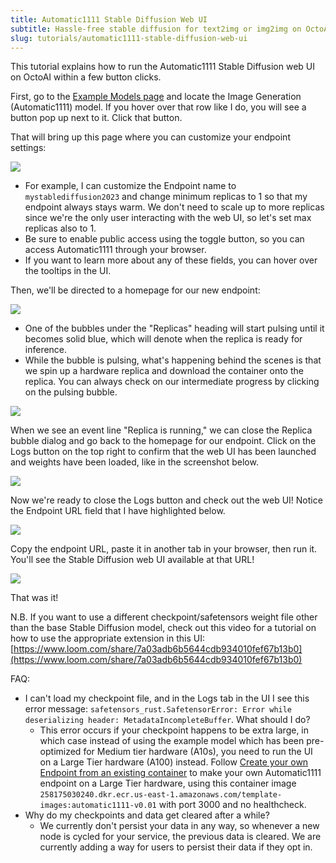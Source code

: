 ```yaml
---
title: Automatic1111 Stable Diffusion Web UI
subtitle: Hassle-free stable diffusion for text2img or img2img on OctoAI
slug: tutorials/automatic1111-stable-diffusion-web-ui
---
```


This tutorial explains how to run the Automatic1111 Stable Diffusion web UI on OctoAI within a few button clicks.

First, go to the [Example Models page](https://octoai.cloud/templates) and locate the Image Generation (Automatic1111) model. If you hover over that row like I do, you will see a button pop up next to it. Click that button.

That will bring up this page where you can customize your endpoint settings:

![](https://www.datocms-assets.com/45680/1706910631-f1616db-screenshot_2023-10-24_at_2-40-48_pm.png?max-w=2000&auto=compress)

- For example, I can customize the Endpoint name to `mystablediffusion2023` and change minimum replicas to 1 so that my endpoint always stays warm. We don't need to scale up to more replicas since we're the only user interacting with the web UI, so let's set max replicas also to 1\.
- Be sure to enable public access using the toggle button, so you can access Automatic1111 through your browser.
- If you want to learn more about any of these fields, you can hover over the tooltips in the UI.

Then, we'll be directed to a homepage for our new endpoint:

![](https://www.datocms-assets.com/45680/1690571873-045c283-screenshot_2023-07-02_at_12-17-37_am.png?max-w=2000&auto=compress)

- One of the bubbles under the "Replicas" heading will start pulsing until it becomes solid blue, which will denote when the replica is ready for inference.
- While the bubble is pulsing, what's happening behind the scenes is that we spin up a hardware replica and download the container onto the replica. You can always check on our intermediate progress by clicking on the pulsing bubble.

![](https://www.datocms-assets.com/45680/1690571910-70e0ef9-screenshot_2023-06-25_at_3-11-51_pm.png)

When we see an event line "Replica is running," we can close the Replica bubble dialog and go back to the homepage for our endpoint. Click on the Logs button on the top right to confirm that the web UI has been launched and weights have been loaded, like in the screenshot below.

![](https://www.datocms-assets.com/45680/1690571942-cb08b5a-screenshot_2023-06-29_at_2-13-47_pm.png?max-w=2000&auto=compress)

Now we're ready to close the Logs button and check out the web UI! Notice the Endpoint URL field that I have highlighted below.

![](https://www.datocms-assets.com/45680/1690571961-fb8def5-screenshot_2023-07-02_at_12-18-17_am.png?max-w=2000&auto=compress)

Copy the endpoint URL, paste it in another tab in your browser, then run it. You'll see the Stable Diffusion web UI available at that URL!

![](https://www.datocms-assets.com/45680/1690571978-d5df532-screenshot_2023-06-25_at_3-22-34_pm.png?max-w=2000&auto=compress)

That was it!

N.B. If you want to use a different checkpoint/safetensors weight file other than the base Stable Diffusion model, check out this video for a tutorial on how to use the appropriate extension in this UI: [https://www.loom.com/share/7a03adb6b5644cdb934010fef67b13b0](https://www.loom.com/share/7a03adb6b5644cdb934010fef67b13b0)

FAQ:

- I can't load my checkpoint file, and in the Logs tab in the UI I see this error message: `safetensors_rust.SafetensorError: Error while deserializing header: MetadataIncompleteBuffer`. What should I do?
  - This error occurs if your checkpoint happens to be extra large, in which case instead of using the example model which has been pre-optimized for Medium tier hardware (A10s), you need to run the UI on a Large Tier hardware (A100) instead. Follow [Create your own Endpoint from an existing container](/docs/bring-your-own-model/create-custom-endpoints-from-a-container/create-custom-endpoints-from-a-container) to make your own Automatic1111 endpoint on a Large Tier hardware, using this container image `258175030240.dkr.ecr.us-east-1.amazonaws.com/template-images:automatic1111-v0.01` with port 3000 and no healthcheck.
- Why do my checkpoints and data get cleared after a while?
  - We currently don't persist your data in any way, so whenever a new node is cycled for your service, the previous data is cleared. We are currently adding a way for users to persist their data if they opt in.
